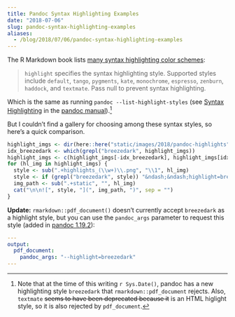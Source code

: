```yaml
---
title: Pandoc Syntax Highlighting Examples
date: "2018-07-06"
slug: pandoc-syntax-highlighting-examples
aliases:
  - /blog/2018/07/06/pandoc-syntax-highlighting-examples
---
```


The R Markdown book lists [many syntax highlighting color schemes](https://bookdown.org/yihui/rmarkdown/html-document.html#appearance-and-style):

> `highlight` specifies the syntax highlighting style. Supported styles include `default`, `tango`, `pygments`, `kate`, `monochrome`, `espresso`, `zenburn`, `haddock`, and `textmate`. Pass null to prevent syntax highlighting.

Which is the same as running `pandoc --list-highlight-styles` (see [Syntax Highlighting](http://pandoc.org/MANUAL.html#syntax-highlighting) in the [pandoc manual](http://pandoc.org/MANUAL.html)).[^1]

[^1]: Note that at the time of this writing `r Sys.Date()`, pandoc has a new highlighting style `breezedark` that `rmarkdown::pdf_document` rejects. Also, `textmate` ~~seems to have been deprecated because it~~ is an HTML higlight style, so it is also rejected by `pdf_document`.

But I couldn't find a gallery for choosing among these syntax styles, so here's a quick comparison.

```r
highlight_imgs <- dir(here::here("static/images/2018/pandoc-highlights"), full.names = TRUE, pattern = "\\.png")
idx_breezedark <- which(grepl("breezedark", highlight_imgs))
highlight_imgs <- c(highlight_imgs[-idx_breezedark], highlight_imgs[idx_breezedark])
for (hl_img in highlight_imgs) {
  style <- sub(".+highlights_(\\w+)\\.png", "\\1", hl_img)
  style <- if (grepl("breezedark", style)) "&ndash;&ndash;highlight=breezedark" else paste("highlight:", style)
  img_path <- sub(".+static", "", hl_img)
  cat("\n\n![", style, "](", img_path, ")", sep = "")
}
```

**Update:** `rmarkdown::pdf_document()` doesn't currently accept `breezedark` as a highlight style, but you can use the `pandoc_args` parameter to request this style (added in [pandoc 1.19.2](https://github.com/jgm/pandoc/releases/tag/1.19.2)):

```yaml
---
output: 
  pdf_document:
    pandoc_args: "--highlight=breezedark"
---
```
